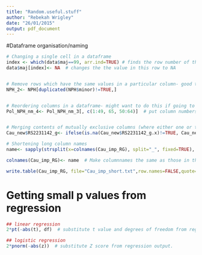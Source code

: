```yaml
---
title: "Random.useful.stuff"
author: "Rebekah Wrigley"
date: "26/01/2015"
output: pdf_document
---
```


#Dataframe organisation/naming
```R
# Changing a single cell in a dataframe
index <- which(data$maj==99, arr.ind=TRUE) # finds the row number of the cell with a particular value (in this case 99) in the specified column
data$maj[index]<- NA  # changes the the value in this row to NA


# Remove rows which have the same values in a particular column- good to check for duplicated IDs after combining datasets.
NPH_2<- NPH[duplicated(NPH$minor)!=TRUE,]


# Reordering columns in a dataframe- might want to do this if going to run a loop on adjacent columns.
Pol_NPH_nm_4<- Pol_NPH_nm_3[, c(1:49, 65, 50:64)]  # put column numbers in the order you want.


# Merging contents of mutually exclusive columns (where either one or the other column has data for a given row)- this is useful after merging 2 files since there will be .x and .y versions of shared columns.
Cau_new$RS2231142_g<- ifelse(is.na(Cau_new$RS2231142_g.x)!=TRUE, Cau_new$RS2231142_g.x, Cau_new$RS2231142_g.y)

# Shortening long column names
name<- sapply(strsplit(x=colnames(Cau_imp_RG), split="_", fixed=TRUE), "[[", 1)  # Create vector of shortened columnnames.

colnames(Cau_imp_RG)<- name  # Make columnnames the same as those in the vector.

write.table(Cau_imp_RG, file="Cau_imp_short.txt",row.names=FALSE,quote=FALSE,sep="\t",na="NA")
```


# Getting small p values from regression 
```R
## linear regression
2*pt(-abs(t), df)  # substitute t value and degrees of freedom from regression output.

## logistic regression
2*pnorm(-abs(z))  # substitute Z score from regression output.
```

